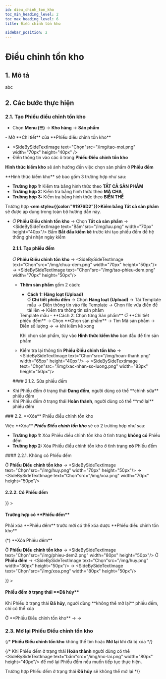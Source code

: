 ```yaml
---
id: dieu_chinh_ton_kho
toc_min_heading_level: 2
toc_max_heading_level: 6
title: Điều chỉnh tồn kho

sidebar_position: 2
---
```






# Điều chỉnh tồn kho
## 1. Mô tả
abc
## 2. Các bước thực hiện
### 2.1. **Tạo** Phiếu điều chỉnh tồn kho

- Chọn **Menu (☰)** → **Kho hàng** → **Sản phẩm**
<CustomImage src="/img/dieuchuyen1(test).png" alt="Ảnh Điều chỉnh tồn kho" />
- Mở **Chi tiết** của **Phiếu điều chỉnh tồn kho**
<CustomImage src="/img/dieuchinhtonkho.png" alt="Ảnh Điều chỉnh tồn kho" />

- <SideBySideTextImage text="Chọn"src="/img/tao-moi.png"  width="70px" height="40px" />
- Điền thông tin vào các ô trong **Phiếu Điều chỉnh tồn kho**

<WarningText>**Hình thức kiểm kho** sẽ ảnh hưởng đến việc chọn sản phẩm ở **Phiếu đếm**</WarningText>
<CustomImage src="/img/chinh-ton-chung1.png" alt="Ảnh Điều chỉnh tồn kho" />
<div
  style={{
    backgroundColor: '#dcf8e0', 
    padding: '12px 20px',
    borderRadius: '6px',
    lineHeight: '1.6',
    border: '3px solid #dcf8e0',
    marginBottom: '20px'
  }}
>
  <p>**Hình thức kiểm kho** sẽ bao gồm 3 trường hợp như sau:</p>
  <ul style={{ marginLeft: '20px', paddingLeft: '16px' }}>
    <li><strong>Trường hợp 1:</strong> Kiểm tra bằng hình thức theo <strong>TẤT CẢ SẢN PHẨM</strong></li>
    <li><strong>Trường hợp 2:</strong> Kiểm tra bằng hình thức theo <strong>MÃ CHA</strong></li>
    <li><strong>Trường hợp 3:</strong> Kiểm tra bằng hình thức theo <strong>BIẾN THỂ</strong></li>
  </ul>

  Trường hợp <strong><em style={{color:"#1976D2"}}>Kiểm bằng Tất cả sản phẩm</em></strong> sẽ được áp dụng trong toàn bộ hướng dẫn này.
</div>
  
  - Ở **Phiếu Điều chỉnh tồn kho** → Chọn **Tất cả sản phẩm** → <SideBySideTextImage text="Bấm"src="/img/luu.png" width="70px" height="40px"/>
    <WarningText>Bấm **Bắt đầu kiểm kê** trước khi tạo phiếu đếm để hệ thống ghi nhận ngày kiểm</WarningText><CustomImage src="/img/kiem-bang-tat-ca-sp1.png" alt="Ảnh Điều chỉnh tồn kho" />
    #### 2.1.1. Tạo phiếu đếm    
    Ở **Phiếu Điều chỉnh tồn kho** → <SideBySideTextImage text="Chọn"src="/img/chua-dem.png" width="70px" height="50px"/> → <SideBySideTextImage text="Chọn"src="/img/tao-phieu-dem.png" width="70px" height="50px"/>    
    <CustomImage src="/img/kiem-bang-tat-ca-sp3.png" alt="Ảnh Điều chỉnh tồn kho" />
    - **Thêm sản phẩm** gồm 2 cách:
      - **Cách 1: Hàng loạt (Upload)**    
      Ở **Chi tiết phiếu đếm** → Chọn **Hàng loạt (Upload)** → Tải Template mẫu → Điền thông tin vào file Template → Chọn file vừa điền để tải lên → Kiểm tra thông tin sản phẩm
      <CustomImage src="/img/dem-bang-template.png" alt="Ảnh Điều chỉnh tồn kho" />
      <InformationText>Template mẫu</InformationText>
      <CustomImage src="/img/mau-template.png" alt="Ảnh Điều chỉnh tồn kho" />     
      - **Cách 2: Chọn từng Sản phẩm**    
      Ở **Chi tiết phiếu đếm** → Chọn **Chọn sản phẩm** → Tìm Mã sản phẩm → Điền số lượng → <SideBySideTextImage text="Bấm"src="/img/them-vao.png"  width="70px" height="50px" /> → <SideBySideTextImage text="Bấm"src="/img/hoan-thanh.png" width="70px" height="50px"/> khi kiểm kê xong      

      <WarningText>Khi chọn sản phẩm, tùy vào **Hình thức kiểm kho** ban đầu để tìm sản phẩm</WarningText>
      <CustomImage src="/img/kiem-bang-tat-ca-sp4.png" alt="Ảnh Điều chỉnh tồn kho" />

    - Kiểm tra lại thông tin **Phiếu Điều chỉnh tồn kho** → <SideBySideTextImage text="Chọn"src="/img/hoan-thanh.png" width="65px" height="40px"/> → <SideBySideTextImage text="Chọn"src="/img/xac-nhan-so-luong.png" width="83px" height="50px"/>       
    <CustomImage src="/img/chinh-ton-chung4.png" alt="Ảnh Điều chỉnh tồn kho" />
    <CustomImage src="/img/chinh-ton-chung6.png" alt="Ảnh Điều chỉnh tồn kho" />
    #### 2.1.2. Sửa phiếu đếm    
    <CustomImage src="/img/chinh-sua-phieu-dem.png" alt="Ảnh Điều chỉnh tồn kho" />
<div  style={{
    backgroundColor: '#fff8e1', 
    padding: '16px',
    borderRadius: '8px',
    lineHeight: '1.6',
    marginBottom : '35px',
    marginLeft: '35px',
    border: '3px solid #fff8e1'
}}>
<ul style={{ marginLeft: '20px' }}>
    <li>
      Khi Phiếu đếm ở trạng thái <strong><span style={{ color: '#3abaf4' }}>Đang đếm</span></strong>, người dùng có thể **chỉnh sửa** phiếu đếm
    </li>
    <li>
      Khi Phiếu đếm ở trạng thái <strong><span style={{ color: '#3abaf4' }}>Hoàn thành</span></strong>, người dùng có thể **mở lại** phiếu đếm
    </li>
  </ul>
</div>
### 2.2. **Xóa** Phiếu điều chỉnh tồn kho
<div
  style={{
    backgroundColor: '#dcf8e0', 
    padding: '12px 16px',
    borderRadius: '6px',
    lineHeight: '1.6',
    border: '3px solid #dcf8e0',
  }}
>
  <p>Việc **Xóa** <em><strong>Phiếu Điều chỉnh tồn kho</strong></em> sẽ có 2 trường hợp như sau:</p>
  <ul style={{ marginLeft: '20px', paddingLeft: '16px' }}>
    <li><strong>Trường hợp 1:</strong> Xóa Phiếu điều chỉnh tồn kho ở tình trạng <strong>không có</strong> Phiếu đếm</li>
    <li><strong>Trường hợp 2:</strong> Xóa Phiếu điều chỉnh tồn kho ở tình trạng <strong>có</strong> Phiếu đếm</li>
  </ul>
</div>
#### 2.2.1. Không có Phiếu đếm
<CustomImage src="/img/xoa-phieu-kiem-ke.png" alt="Ảnh Điều chỉnh tồn kho" />

Ở **Phiếu Điều chỉnh tồn kho** → <SideBySideTextImage text="Chọn"src="/img/huy.png" width="70px" height="50px"/> → <SideBySideTextImage text="Chọn"src="/img/xoa.png" width="70px" height="50px"/>
<CustomImage src="/img/xoa-phieu-kiem-ke1.png" alt="Ảnh Điều chỉnh tồn kho" />
#### 2.2.2. Có Phiếu đếm
<div style={{
  padding: '16px',
  borderRadius: '8px',
  lineHeight: '1.6',
  marginBottom : '35px',
  border: '2px solid  #f28b82' // đỏ đậm, bạn có thể đổi mã màu nếu muốn nhạt hơn

}} >

<h4 style={{ color: '#d32f2f' }}>
  <strong>Trường hợp có **Phiếu đếm**</strong>
</h4>
<p>
Phải xóa **Phiếu đếm** trước mới có thể xóa được **Phiếu điều chỉnh tồn kho**
</p>
</div>
  (*) **Xóa Phiếu đếm**    

Ở **Phiếu Điều chỉnh tồn kho** → <SideBySideTextImage text="Chọn"src="/img/phieu-dem2.png" width="80px" height="50px"/>
<CustomImage src="/img/xoa-phieu-dem.png" alt="Ảnh Điều chỉnh tồn kho" />
Ở **Phiếu đếm** → <SideBySideTextImage text="Chọn"src="/img/huy.png" width="80px" height="50px"/> → <SideBySideTextImage text="Chọn"src="/img/xoa.png" width="80px" height="50px"/>
<CustomImage src="/img/xoa-phieu-dem1.png" alt="Ảnh Điều chỉnh tồn kho" />
<div style={{
  padding: '16px',
  borderRadius: '8px',
  lineHeight: '1.6',
  marginBottom : '35px',
  border: '2px solid  #f28b82' // đỏ đậm, bạn có thể đổi mã màu nếu muốn nhạt hơn

}} >

<h4 style={{ color: '#d32f2f' }}>
  <strong>Phiếu đếm ở trạng thái **Đã hủy**</strong>
</h4>
<p>
Khi Phiếu ở trạng thái <strong><span style={{ color: '#3abaf4' }}>Đã hủy</span></strong>, người dùng **không thể mở lại** phiếu đếm, chỉ có thể xóa
</p>
</div>
Ở **Phiếu Điều chỉnh tồn kho** → <SideBySideTextImage text="Chọn"src="/img/huy.png" width="80px" height="50px"/> → <SideBySideTextImage text="Chọn"src="/img/xoa.png" width="80px" height="50px"/>
<CustomImage src="/img/xoa-phieu-dem2.png" alt="Ảnh Điều chỉnh tồn kho" />

### 2.3. **Mở lại** Phiếu Điều chỉnh tồn kho
{/* <WarningText>**Phiếu Điều chỉnh tồn kho** không thể tìm hoặc **Mở lại** khi đã bị xóa</WarningText> */}
<CustomImage src="/img/mo-lai-phieu-dieu-chinh.png" alt="Ảnh Điều chỉnh tồn kho" />



{/* Khi Phiếu đếm ở trạng thái <strong>Hoàn thành</strong> người dùng có thể <SideBySideTextImage text="bấm"src="/img/mo-lai.png" width="80px" height="40px"/> để mở lại Phiếu đếm nếu muốn tiếp tục thực hiện.

  <WarningText>Trường hợp Phiếu đếm ở trạng thái **Đã hủy** sẽ không thể mở lại</WarningText>
<CustomImage src="/img/sua-phieu-dem.png" alt="Ảnh Điều chỉnh tồn kho" /> */}

